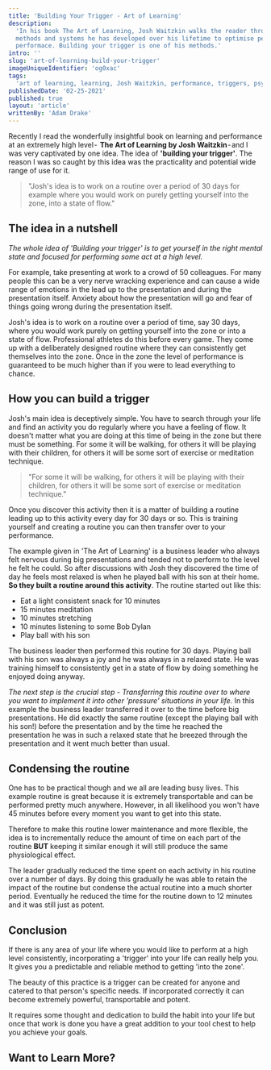 ```yaml
---
title: 'Building Your Trigger - Art of Learning'
description:
  'In his book The Art of Learning, Josh Waitzkin walks the reader through his
  methods and systems he has developed over his lifetime to optimise peak
  performace. Building your trigger is one of his methods.'
intro: ''
slug: 'art-of-learning-build-your-trigger'
imageUniqueIdentifier: 'og0xac'
tags:
  'art of learning, learning, Josh Waitzkin, performance, triggers, psychology'
publishedDate: '02-25-2021'
published: true
layout: 'article'
writtenBy: 'Adam Drake'
---
```


<p style={{ fontSize: '20px' }}>
  Recently I read the wonderfully insightful book on learning and performance at
  an extremely high level - 
  <strong>The Art of Learning by Josh Waitzkin</strong> - and I was very captivated
  by one idea. The idea of <strong>'building your trigger'</strong>. The reason I
  was so caught by this idea was the practicality and potential wide range of use
  for it.
</p>

> "Josh's idea is to work on a routine over a period of 30 days for example
> where you would work on purely getting yourself into the zone, into a state
> of flow."

## The idea in a nutshell

_The whole idea of 'Building your trigger' is to get yourself in the right
mental state and focused for performing some act at a high level._

For example, take presenting at work to a crowd of 50 colleagues. For many
people this can be a very nerve wracking experience and can cause a wide range
of emotions in the lead up to the presentation and during the presentation
itself. Anxiety about how the presentation will go and fear of things going
wrong during the presentation itself.

Josh's idea is to work on a routine over a period of time, say 30 days, where
you would work purely on getting yourself into the zone or into a state of flow.
Professional athletes do this before every game. They come up with a
deliberately designed routine where they can consistently get themselves into
the zone. Once in the zone the level of performance is guaranteed to be much
higher than if you were to lead everything to chance.

## How you can build a trigger

Josh's main idea is deceptively simple. You have to search through your life and
find an activity you do regularly where you have a feeling of flow. It doesn't
matter what you are doing at this time of being in the zone but there must be
something. For some it will be walking, for others it will be playing with their
children, for others it will be some sort of exercise or meditation technique.

> "For some it will be walking, for others it will be playing with their
> children, for others it will be some sort of exercise or meditation
> technique."

Once you discover this activity then it is a matter of building a routine
leading up to this activity every day for 30 days or so. This is training
yourself and creating a routine you can then transfer over to your performance.

<Image960x660
  src="building-your-trigger_liy57s"
  altText="Presenter to audience"
  imageCategory="articles"
/>

The example given in 'The Art of Learning' is a business leader who always felt
nervous during big presentations and tended not to perform to the level he felt
he could. So after discussions with Josh they discovered the time of day he
feels most relaxed is when he played ball with his son at their home. **So they
built a routine around this activity**. The routine started out like this:

- Eat a light consistent snack for 10 minutes
- 15 minutes meditation
- 10 minutes stretching
- 10 minutes listening to some Bob Dylan
- Play ball with his son

The business leader then performed this routine for 30 days. Playing ball with
his son was always a joy and he was always in a relaxed state. He was training
himself to consistently get in a state of flow by doing something he enjoyed
doing anyway.

_The next step is the crucial step - Transferring this routine over to where you
want to implement it into other 'pressure' situations in your life._ In this
example the business leader transferred it over to the time before big
presentations. He did exactly the same routine (except the playing ball with his
son!) before the presentation and by the time he reached the presentation he was
in such a relaxed state that he breezed through the presentation and it went
much better than usual.

## Condensing the routine

One has to be practical though and we all are leading busy lives. This example
routine is great because it is extremely transportable and can be performed
pretty much anywhere. However, in all likelihood you won't have 45 minutes
before every moment you want to get into this state.

Therefore to make this routine lower maintenance and more flexible, the idea is
to incrementally reduce the amount of time on each part of the routine **BUT**
keeping it similar enough it will still produce the same physiological effect.

The leader gradually reduced the time spent on each activity in his routine over
a number of days. By doing this gradually he was able to retain the impact of
the routine but condense the actual routine into a much shorter period.
Eventually he reduced the time for the routine down to 12 minutes and it was
still just as potent.

## Conclusion

If there is any area of your life where you would like to perform at a high
level consistently, incorporating a 'trigger' into your life can really help
you. It gives you a predictable and reliable method to getting 'into the zone'.

The beauty of this practice is a trigger can be created for anyone and catered
to that person's specific needs. If incorporated correctly it can become
extremely powerful, transportable and potent.

It requires some thought and dedication to build the habit into your life but
once that work is done you have a great addition to your tool chest to help you
achieve your goals.

## Want to Learn More?

<Image266x400
  src="josh-waitzkin-art-of-learning_aqomaf"
  altText="The Art of Learning - Josh Waitzkin"
  imageCategory="book-summaries"
/>

<Box textAlign="center">
  <AmazonCta link="https://www.amazon.com/gp/product/0743277465/ref=as_li_tl?ie=UTF8&camp=1789&creative=9325&creativeASIN=0743277465&linkCode=as2&tag=paperbacktrav-20&linkId=d3357e90f7c3c96b77475117658f3e07" />
</Box>
